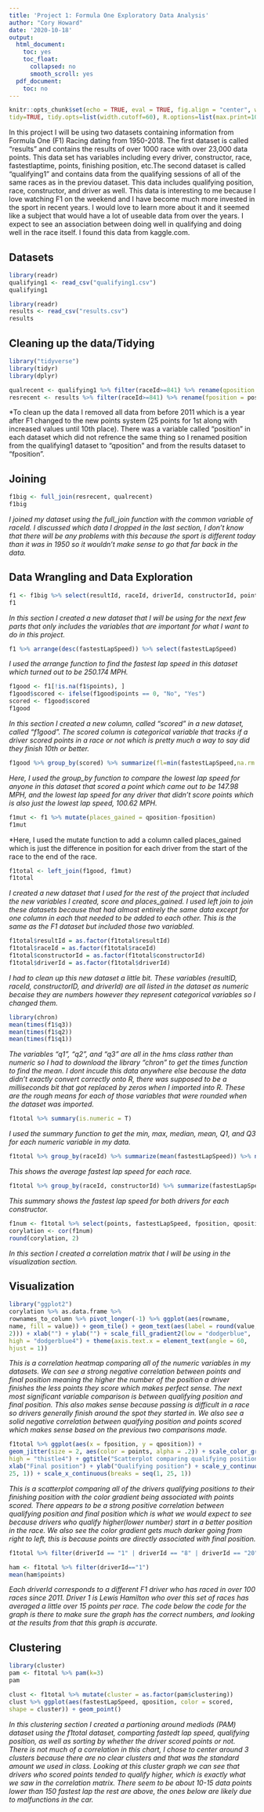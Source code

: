 ```yaml
---
title: 'Project 1: Formula One Exploratory Data Analysis'
author: "Cory Howard"
date: '2020-10-18'
output:
  html_document:
    toc: yes
    toc_float:
      collapsed: no
      smooth_scroll: yes
  pdf_document:
    toc: no
---
```


```r
knitr::opts_chunk$set(echo = TRUE, eval = TRUE, fig.align = "center", warning = F, message = F,
tidy=TRUE, tidy.opts=list(width.cutoff=60), R.options=list(max.print=100))
```
In this project I will be using two datasets containing information from Formula One (F1) Racing dating from 1950-2018. The first dataset is called "results" and contains the results of over 1000 race with over 23,000 data points. This data set has variables including every driver, constructor, race, fastestlaptime, points, finishing position, etc.The second dataset is called "qualifying1" and contains data from the qualifying sessions of all of the same races as in the previou dataset. This data includes qualifying position, race, constructor, and driver as well. 
This data is interesting to me because I love watching F1 on the weekend and I have become much more invested in the sport in recent years. I would love to learn more about it and it seemed like a subject that would have a lot of useable data from over the years. I expect to see an association between doing well in qualifying and doing well in the race itself. I found this data from kaggle.com.


## Datasets
```R
library(readr)
qualifying1 <- read_csv("qualifying1.csv")
qualifying1

library(readr)
results <- read_csv("results.csv")
results
```


## Cleaning up the data/Tidying
```R
library("tidyverse")
library(tidyr)
library(dplyr)

qualrecent <- qualifying1 %>% filter(raceId>=841) %>% rename(qposition = position)
resrecent <- results %>% filter(raceId>=841) %>% rename(fposition = position)
```
*To clean up the data I removed all data from before 2011 which is a year after F1 changed to the new points system (25 points for 1st along with increased values until 10th place). There was a variable called "position" in each dataset which did not refrence the same thing so I renamed position from the qualifying1 dataset to "qposition" and from the results dataset to "fposition". 


## Joining
```R
f1big <- full_join(resrecent, qualrecent)
f1big
```
*I joined my dataset using the full_join function with the common variable of raceId. I discussed which data I dropped in the last section, I don't know that there will be any problems with this because the sport is different today than it was in 1950 so it wouldn't make sense to go that far back in the data.*


## Data Wrangling and Data Exploration
```R
f1 <- f1big %>% select(resultId, raceId, driverId, constructorId, points, fastestLapSpeed, fposition, qposition, q1, q2, q3)
f1
```
*In this section I created a new dataset that I will be using for the next few parts that only includes the variables that are important for what I want to do in this project. *


```R
f1 %>% arrange(desc(fastestLapSpeed)) %>% select(fastestLapSpeed)
```
*I used the arrange function to find the fastest lap speed in this dataset which turned out to be 250.174 MPH. *


```R
f1good <- f1[!is.na(f1$points), ]
f1good$scored <- ifelse(f1good$points == 0, "No", "Yes")
scored <- f1good$scored
f1good
```
*In this section I created a new column, called "scored" in a new dataset, called "f1good". The scored column is  categorical variable that tracks if a driver scored points in a race or not which is pretty much a way to say did they finish 10th or better. *


```R
f1good %>% group_by(scored) %>% summarize(fl=min(fastestLapSpeed,na.rm = T))
```
*Here, I used the group_by function to compare the lowest lap speed for anyone in this dataset that scored a point which came out to be 147.98 MPH, and the lowest lap speed for any driver that didn't score points which is also just the lowest lap speed, 100.62 MPH. *


```R
f1mut <- f1 %>% mutate(places_gained = qposition-fposition)
f1mut
```
*Here, I used the mutate function to add a column called places_gained which is just the difference in position for each driver from the start of the race to the end of the race.


```R
f1total <- left_join(f1good, f1mut)
f1total
```
*I created a new dataset that I used for the rest of the project that included the new variables I created, score and places_gained. I used left join to join these datasets because that had almost entirely the same data except for one column in each that needed to be added to each other. This is the same as the F1 dataset but included those two variabled.*


```R
f1total$resultId = as.factor(f1total$resultId)
f1total$raceId = as.factor(f1total$raceId)
f1total$constructorId = as.factor(f1total$constructorId)
f1total$driverId = as.factor(f1total$driverId)
```
*I had to clean up this new dataset a little bit. These variables (resultID, raceId, constructorID, and driverId) are all listed in the dataset as numeric becaise they are numbers however they represent categorical variables so I changed them.*


```R
library(chron)
mean(times(f1$q3))
mean(times(f1$q2))
mean(times(f1$q1))
```
*The variables "q1", "q2", and "q3" are all in the hms class rather than numeric so I had to download the library "chron" to get the times function to find the mean. I dont incude this data anywhere else because the data didn't exactly convert correctly onto R, there was supposed to be a milliseconds bit that got replaced by zeros when I imported into R. These are the rough means for each of those variables that were rounded when the dataset was imported.*


```R
f1total %>% summary(is.numeric = T)
```
*I used the summary function to get the min, max, median, mean, Q1, and Q3 for each numeric variable in my data.*


```R
f1total %>% group_by(raceId) %>% summarize(mean(fastestLapSpeed)) %>% na.omit()
```
*This shows the average fastest lap speed for each race.*


```R
f1total %>% group_by(raceId, constructorId) %>% summarize(fastestLapSpeed)
```
*This summary shows the fastest lap speed for both drivers for each constructor.*


```R
f1num <- f1total %>% select(points, fastestLapSpeed, fposition, qposition, places_gained) %>% na.omit()
corylation <- cor(f1num)
round(corylation, 2)
```
*In this section I created a correlation matrix that I will be using in the visualization section.*


## Visualization
```R
library("ggplot2")
corylation %>% as.data.frame %>%
rownames_to_column %>% pivot_longer(-1) %>% ggplot(aes(rowname,
name, fill = value)) + geom_tile() + geom_text(aes(label = round(value,
2))) + xlab("") + ylab("") + scale_fill_gradient2(low = "dodgerblue",
high = "dodgerblue4") + theme(axis.text.x = element_text(angle = 60,
hjust = 1))
```
*This is a correlation heatmap comparing all of the numeric variables in my datasets. We can see a strong negative correlation between points and final position meaning the higher the number of the position a driver finishes the less points they score which makes perfect sense. The next most significant variable comparison is between qualifying position and final position. This also makes sense because passing is difficult in a race so drivers generally finish around the spot they started in. We also see a solid negative correlation between quaifying position and points scored which makes sense based on the previous two comparisons made.*


```R
f1total %>% ggplot(aes(x = fposition, y = qposition)) +
geom_jitter(size = 2, aes(color = points, alpha = .2)) + scale_color_gradient(low = "thistle",
high = "thistle4") + ggtitle("Scatterplot comparing qualifying position to finishing position") +
xlab("Final position") + ylab("Qualifying position") + scale_y_continuous(breaks = seq(1,
25, 1)) + scale_x_continuous(breaks = seq(1, 25, 1))
```
*This is a scatterplot comparing all of the drivers qualifying positions to their finishing position with the color gradient being associated with points scored. There appears to be a strong positive correlation between qualifying position and final position which is what we would expect to see because drivers who qualify higher(lower number) start in a better position in the race. We also see the color gradient gets much darker going from right to left, this is because points are directly associated with final position.*


```R
f1total %>% filter(driverId == "1" | driverId == "8" | driverId == "20" | driverId == "154" | driverId == "817" | driverId == "13") %>% ggplot(aes(x = driverId, y = points, fill = driverId)) + geom_bar(stat = "summary", fun.y = "mean", position = "dodge") + ggtitle("Average points scored for different F1 drivers") + theme(axis.title.x =element_blank(), legend.position = "right") + scale_y_continuous(breaks = seq(0, 140, 5))

ham <- f1total %>% filter(driverId=="1")
mean(ham$points)
```
*Each driverId corresponds to a different F1 driver who has raced in over 100 races since 2011. Driver 1 is Lewis Hamilton who over this set of races has averaged a little over 15 points per race. The code below the code for the graph is there to make sure the graph has the correct numbers, and looking at the results from that this graph is accurate.*


## Clustering
```R
library(cluster)
pam <- f1total %>% pam(k=3)
pam
```


```R
clust <- f1total %>% mutate(cluster = as.factor(pam$clustering))
clust %>% ggplot(aes(fastestLapSpeed, qposition, color = scored,
shape = cluster)) + geom_point()
```
*In this clustering section I created a partioning around mediods (PAM) dataset using the f1total dataset, comparting fastedt lap speed, qualifying position, as well as sorting by whether the driver scored points or not. There is not much of a correlation in this chart, I chose to center around 3 clusters because there are no clear clusters and that was the standard amount we used in class. Looking at this cluster graph we can see that drivers who scored points tended to qualify higher, which is exactly what we saw in the correlation matrix. There seem to be about 10-15 data points lower than 150 fastest lap the rest are above, the ones below are likely due to malfunctions in the car.*
